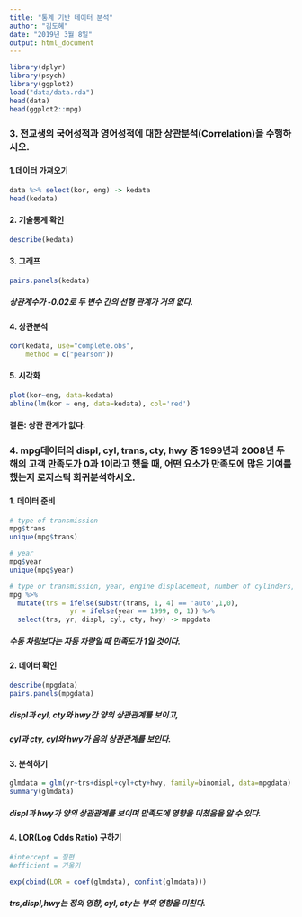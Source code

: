 ```yaml
---
title: "통계 기반 데이터 분석"
author: "김도혜"
date: "2019년 3월 8일"
output: html_document
---
```


```r
library(dplyr)
library(psych)
library(ggplot2)
load("data/data.rda")
head(data)
head(ggplot2::mpg)
```


### 3. 전교생의 국어성적과 영어성적에 대한 상관분석(Correlation)을 수행하시오.

#### 1.데이터 가져오기

```r
data %>% select(kor, eng) -> kedata
head(kedata)
```

#### 2. 기술통계 확인

```r
describe(kedata)
```


#### 3. 그래프

```r
pairs.panels(kedata)  
```

##### 상관계수가 -0.02로 두 변수 간의 선형 관계가 거의 없다.

#### 4. 상관분석

```r
cor(kedata, use="complete.obs",
    method = c("pearson"))
```

#### 5. 시각화
```r
plot(kor~eng, data=kedata)
abline(lm(kor ~ eng, data=kedata), col='red')
```

#### 결론: 상관 관계가 없다.


### 4. mpg데이터의 displ, cyl, trans, cty, hwy 중 1999년과 2008년 두 해의 고객 만족도가 0과 1이라고 했을 때, 어떤 요소가 만족도에 많은 기여를 했는지 로지스틱 회귀분석하시오.

#### 1. 데이터 준비

```r
# type of transmission
mpg$trans
unique(mpg$trans)

# year
mpg$year
unique(mpg$year)

# type or transmission, year, engine displacement, number of cylinders, cty, hwy
mpg %>% 
  mutate(trs = ifelse(substr(trans, 1, 4) == 'auto',1,0),
               yr = ifelse(year == 1999, 0, 1)) %>%
  select(trs, yr, displ, cyl, cty, hwy) -> mpgdata
```

##### 수동 차량보다는 자동 차량일 때 만족도가 1일 것이다.

#### 2. 데이터 확인

```r
describe(mpgdata)
pairs.panels(mpgdata)
```

##### displ과 cyl, cty와 hwy간 양의 상관관계를 보이고,
##### cyl과 cty, cyl와 hwy가 음의 상관관계를 보인다.

#### 3. 분석하기

```r
glmdata = glm(yr~trs+displ+cyl+cty+hwy, family=binomial, data=mpgdata)
summary(glmdata)
```

##### displ과 hwy가 양의 상관관계를 보이며 만족도에 영향을 미쳤음을 알 수 있다.

#### 4. LOR(Log Odds Ratio) 구하기

```r
#intercept = 절편
#efficient = 기울기

exp(cbind(LOR = coef(glmdata), confint(glmdata)))
```

##### trs,displ,hwy는 정의 영향, cyl, cty는 부의 영향을 미친다.
